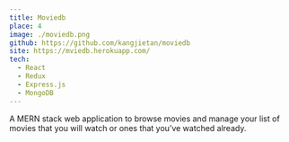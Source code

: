 ```yaml
---
title: Moviedb
place: 4
image: ./moviedb.png
github: https://github.com/kangjietan/moviedb
site: https://mviedb.herokuapp.com/
tech:
  - React
  - Redux
  - Express.js
  - MongoDB
---
```


A MERN stack web application to browse movies and manage your list of movies that you will watch or ones that you’ve watched already.
